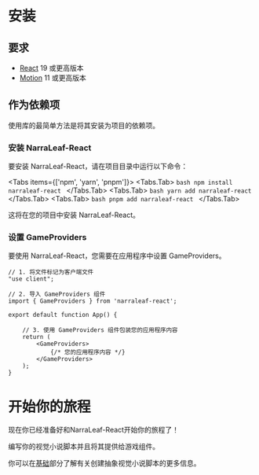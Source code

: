 
# 安装

## 要求

- [React](https://reactjs.org/) 19 或更高版本
- [Motion](https://motion.dev/) 11 或更高版本

## 作为依赖项

使用库的最简单方法是将其安装为项目的依赖项。

<Steps>

### 安装 NarraLeaf-React

要安装 NarraLeaf-React，请在项目目录中运行以下命令：

<Tabs items={['npm', 'yarn', 'pnpm']}>
    <Tabs.Tab>
        ```bash
        npm install narraleaf-react
        ```
    </Tabs.Tab>
    <Tabs.Tab>
        ```bash
        yarn add narraleaf-react
        ```
    </Tabs.Tab>
    <Tabs.Tab>
        ```bash
        pnpm add narraleaf-react
        ```
    </Tabs.Tab>
</Tabs>

这将在您的项目中安装 NarraLeaf-React。

### 设置 GameProviders

要使用 NarraLeaf-React，您需要在应用程序中设置 GameProviders。

```tsx
// 1. 将文件标记为客户端文件
"use client";

// 2. 导入 GameProviders 组件
import { GameProviders } from 'narraleaf-react';

export default function App() {

    // 3. 使用 GameProviders 组件包装您的应用程序内容
    return (
        <GameProviders>
            {/* 您的应用程序内容 */}
        </GameProviders>
    );
}
```

# 开始你的旅程

现在你已经准备好和NarraLeaf-React开始你的旅程了！

编写你的视觉小说脚本并且将其提供给游戏组件。

你可以在[基础](./basic)部分了解有关创建抽象视觉小说脚本的更多信息。

</Steps>
